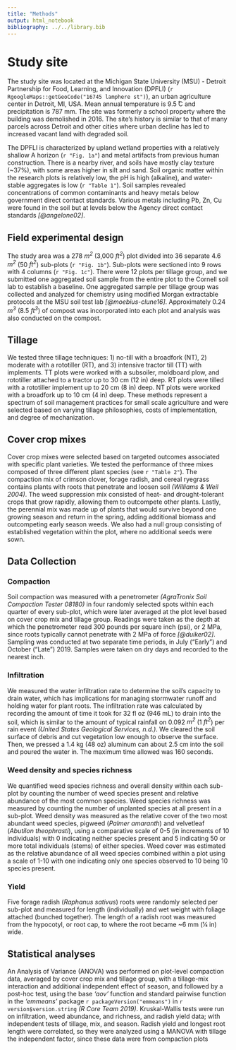 ```yaml
---
title: "Methods"
output: html_notebook
bibliography: ../../library.bib
---
```



# Study site


The study site was located at the Michigan State University (MSU) - Detroit Partnership for Food, Learning, and Innovation (DPFLI) (`r RgoogleMaps::getGeoCode("16745 lamphere st")`), an urban agriculture center in Detroit, MI, USA.
Mean annual temperature is 9.5 ̊C and precipitation is 787 mm. 
The site was formerly a school property where the building was demolished in 2016. 
The site’s history is similar to that of many parcels across Detroit and other cities where urban decline has led to increased vacant land with degraded soil.

The DPFLI is characterized by upland wetland properties with a relatively shallow A horizon (`r "Fig. 1a"`) and metal artifacts from previous human construction. 
There is a nearby river, and soils have mostly clay texture (~37%), with some areas higher in silt and sand. 
Soil organic matter within the research plots is relatively low, the pH is high (alkaline), and water- stable aggregates is low (`r "Table 1"`). 
Soil samples revealed concentrations of common contaminants and heavy metals below government direct contact standards. 
Various metals including Pb, Zn, Cu were found in the soil but at levels below the
Agency direct contact standards *[@angelone02]*.


## Field experimental design


The study area was a 278 *m^2^* (3,000 *ft^2^*) plot divided into 36 separate 4.6 *m^2^* (50 *ft^2^*) sub-plots (`r "Fig. 1b"`). 
Sub-plots were sectioned into 9 rows with 4 columns (`r "Fig. 1c"`). 
There were 12 plots per tillage group, and we submitted one aggregated soil sample from the entire plot to the Cornell soil lab to establish a baseline. 
One aggregated sample per tillage group  was collected and analyzed for chemistry using modified Morgan extractable protocols at the MSU soil test lab *[@moebius-clune16]*. 
Approximately 0.24 *m^3^* (8.5 *ft^3^*) of compost was incorporated into each plot and analysis was also conducted on the compost.


## Tillage


We tested three tillage techniques: 
1) no-till with a broadfork (NT), 
2) moderate with a rototiller (RT), and 
3) intensive tractor till (TT) with implements. 
TT plots were worked with a subsoiler, moldboard plow, and rototiller attached to a tractor up to 30 cm (12 in) deep. 
RT plots were tilled with a rototiller implement up to 20 cm (8 in) deep. 
NT plots were worked with a broadfork up to 10 cm (4 in) deep. 
These methods represent a spectrum of soil management practices for small scale agriculture and were selected based on varying tillage philosophies, costs of implementation, and degree of mechanization.


## Cover crop mixes


Cover crop mixes were selected based on targeted outcomes associated with specific plant varieties. 
We tested the performance of three mixes composed of three different plant species (see `r "Table 2"`). 
The compaction mix of crimson clover, forage radish, and cereal ryegrass contains plants with roots that penetrate and loosen soil *(Williams & Weil 2004)*. 
The weed suppression mix consisted of heat- and drought-tolerant crops that grow rapidly, allowing them to outcompete other plants. 
Lastly, the perennial mix was made up of plants that would survive beyond one growing season and return in the spring, adding additional biomass and outcompeting early season weeds. 
We also had a null group consisting of established vegetation within the plot, where no additional seeds were sown.


## Data Collection


### Compaction

Soil compaction was measured with a penetrometer *(AgraTronix Soil Compaction Tester 08180)* in four randomly selected spots within each quarter of every sub-plot, which were later averaged at the plot level based on cover crop mix and tillage group. 
Readings were taken as the depth at which the penetrometer read 300 pounds per square inch (psi), or 2 MPa, since roots typically cannot penetrate with 2 MPa of force *[@duiker02]*. 
Sampling was conducted at two separate time periods, in July (“Early”) and October (“Late”) 2019. 
Samples were taken on dry days and recorded to the nearest inch.


### Infiltration

We measured the water infiltration rate to determine the soil’s capacity to drain water, which has implications for managing stormwater runoff and holding water for plant roots. 
The infiltration rate was calculated by recording the amount of time it took for 32 fl oz (946 mL) to drain into the soil, which is similar to the amount of typical rainfall on 0.092 *m^2^* (1 *ft^2^*) per rain event *(United States Geological Services, n.d.)*. 
We cleared the soil surface of debris and cut vegetation low enough to observe the surface. 
Then, we pressed a 1.4 kg (48 oz) aluminum can about 2.5 cm into the soil and poured the water in. 
The maximum time allowed was 160 seconds.


### Weed density and species richness

We quantified weed species richness and overall density within each sub-plot by counting the number of weed species present and relative abundance of the most common species. 
Weed species richness was measured by counting the number of unplanted species at all present in a sub-plot. 
Weed density was measured as the relative cover of the two most abundant weed species, pigweed (*Palmer amaranth*) and velvetleaf (*Abutilon theophrasti*), using a comparative scale of 0-5 (in increments of 10 individuals) with 0 indicating neither species present and 5 indicating 50 or more total individuals (stems) of either species. 
Weed cover was estimated as the relative abundance of all weed species combined within a plot using a scale of 1-10 with one indicating only one species observed to 10 being 10 species present.


### Yield

Five forage radish (*Raphanus sativus*) roots were randomly selected per sub-plot and measured for length (individually) and wet weight with foliage attached (bunched together). 
The length of a radish root was measured from the hypocotyl, or root cap, to where the root became ~6 mm (1⁄4 in) wide.


## Statistical analyses

An Analysis of Variance (ANOVA) was performed on plot-level compaction data, averaged by cover crop mix and tillage group, with a tillage-mix interaction and additional independent effect of season, and followed by a post-hoc test, using the base *‘aov’* function and standard pairwise function in the *‘emmeans’* package `r packageVersion("emmeans")` in `r version$version.string` *(R Core Team 2019)*. 
Kruskal-Wallis tests were run on infiltration, 
weed abundance, and richness, and radish yield data; with independent tests of tillage, mix, and season.
Radish yield and longest root length were correlated, so they were analyzed using a MANOVA with tillage the independent factor, since these data were from compaction plots

